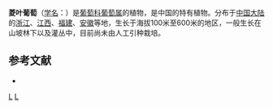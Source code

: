 {{Speciesbox 
| taxon = Vitis hancockii
| authority = Hance
}}
'''菱叶葡萄'''（[[学名|学名]]：{{lang|la|''Vitis hancockii''}}）是[[葡萄科|葡萄科]][[葡萄属|葡萄属]]的植物，是中国的特有植物。分布于[[中国大陆|中国大陆]]的[[浙江|浙江]]、[[江西|江西]]、[[福建|福建]]、[[安徽|安徽]]等地，生长于海拔100米至600米的地区，一般生长在山坡林下以及灌丛中，目前尚未由人工引种栽培。

== 参考文献 ==
<div class="references-small">
* {{cite web| url =http://www.bioinfo.cn/db05/KmzwSpecies.php?action=view&id=23957| title =菱叶葡萄| work =《中国高等植物数据库全库》| publisher =中国科学院微生物研究所| author =昆明植物研究所| accessdate =2009-02-25| deadurl =yes| archiveurl =https://web.archive.org/web/20160305104339/http://www.bioinfo.cn/db05/KmzwSpecies.php?action=view&id=23957| archivedate =2016-03-05}}
</div>

{{Vitis}}
{{Taxonbar|from=Q15232402}}

[[Category:葡萄属|L]]
[[Category:中國特有植物|L]]


{{植物小作品}}
